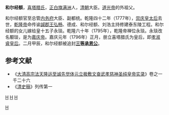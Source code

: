 {{Manchu name|[[喜塔腊氏|喜塔腊]]}}
'''和尔经额'''，[[喜塔腊氏|喜塔腊氏]]，[[正白旗满洲|正白旗满洲]]人，[[清朝|清朝]]大臣。[[道光帝|道光帝]]的外祖父。

和尔经额官至总管[[内务府|内务府]]大臣、副都统。乾隆四十二年（1777年），[[孝圣宪皇后|崇庆皇太后]]去世，[[乾隆帝|乾隆帝]]命传谕[[諴亲王|諴郡王]][[弘畅|弘畅]]、德成、和尔经额、刘浩主持修建泰东陵工程。和尔经额的女儿嫁给皇十五子永琰。乾隆六十年（1795年），乾隆帝禅位永琰。永琰改名颙琰，是为[[嘉庆帝|嘉庆帝]]。嘉庆元年（1796年）正月，册立喜塔腊氏为皇后，即[[孝淑睿皇后|孝淑睿皇后]]。二月甲辰，和尔经额被追封'''[[清朝外戚列表|三等承恩公]]'''。
==参考文献==
* 《[[清实录|大清高宗法天隆运至诚先觉体元立极敷文奋武孝慈神圣纯皇帝实录]]》卷之一千二十六
* 《[[清史稿|清史稿]]》列传第一
[[分类:喜塔腊氏|H]]
[[Category:正白旗滿洲人|H]]
[[分类:总管内务府大臣|H]]
[[分类:清朝三等公|H]]　
